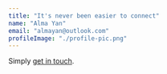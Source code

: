 ```yaml
---
title: "It's never been easier to connect"
name: "Alma Yan"
email: "almayan@outlook.com"
profileImage: "./profile-pic.png"
---
```


Simply <a href="mailto:almayan@outlook.com" target="_blank" aria-label="External Link"><Underlining color={Theme.colors.tertiary} hoverColor={Theme.colors.secondary}>get in touch</Underlining></a>.